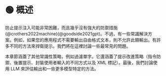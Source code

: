 
# 🟢 概述

防止提示注入可能非常困難，而且幾乎沒有強大的防禦措施(@crothers2022machine)(@goodside2021gpt)。不過，有一些常識解決方案。例如，如果您的應用程式不需要輸出自由格式文本，則不允許此類輸出。有許多不同的方法來捍衛提示。我們將在這裡討論一些最常見的問題。

本章節涵蓋了其他常識性策略，例如過濾單字。它還涵蓋了提示改進策略（指令防禦、後置提示、封裝使用者輸入的不同方式以及 XML 標記）。最後，我們討論使用 LLM 來評估輸出和一些更多模型特定的方法。
